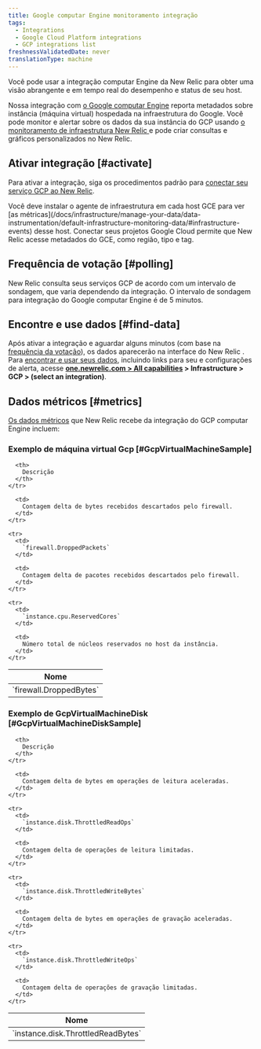 ```yaml
---
title: Google computar Engine monitoramento integração
tags:
  - Integrations
  - Google Cloud Platform integrations
  - GCP integrations list
freshnessValidatedDate: never
translationType: machine
---
```


Você pode usar a integração computar Engine da New Relic para obter uma visão abrangente e em tempo real do desempenho e status de seu host.

Nossa integração com [o Google computar Engine](https://cloud.google.com/compute) reporta metadados sobre instância (máquina virtual) hospedada na infraestrutura do Google. Você pode monitor e alertar sobre os dados da sua instância do GCP usando [o monitoramento de infraestrutura New Relic ](/docs/infrastructure)e pode criar consultas e gráficos personalizados no New Relic.

## Ativar integração [#activate]

Para ativar a integração, siga os procedimentos padrão para [conectar seu serviço GCP ao New Relic](/docs/connect-google-cloud-platform-services-infrastructure).

<Callout variant="important">
  Você deve instalar o agente de infraestrutura em cada host GCE para ver [as métricas](/docs/infrastructure/manage-your-data/data-instrumentation/default-infrastructure-monitoring-data/#infrastructure-events) desse host. Conectar seus projetos Google Cloud permite que New Relic acesse metadados do GCE, como região, tipo e tag.
</Callout>

## Frequência de votação [#polling]

New Relic consulta seus serviços GCP de acordo com um intervalo de sondagem, que varia dependendo da integração. O intervalo de sondagem para integração do Google computar Engine é de 5 minutos.

## Encontre e use dados [#find-data]

Após ativar a integração e aguardar alguns minutos (com base na [frequência da votação](#polling)), os dados aparecerão na interface do New Relic . Para [encontrar e usar seus dados](/docs/infrastructure/integrations/find-use-infrastructure-integration-data), incluindo links para seu <InlinePopover type="dashboards"/>e configurações de alerta, acesse <DNT>**[one.newrelic.com > All capabilities](https://one.newrelic.com/all-capabilities) > Infrastructure > GCP > (select an integration)**</DNT>.

## Dados métricos [#metrics]

[Os dados métricos](/docs/infrastructure/integrations-getting-started/getting-started/introduction-infrastructure-integrations#data-types) que New Relic recebe da integração do GCP computar Engine incluem:

### Exemplo de máquina virtual Gcp [#GcpVirtualMachineSample]

<table>
  <thead>
    <tr>
      <th style={{ width: "285px" }}>
        Nome
      </th>

      <th>
        Descrição
      </th>
    </tr>
  </thead>

  <tbody>
    <tr>
      <td>
        `firewall.DroppedBytes`
      </td>

      <td>
        Contagem delta de bytes recebidos descartados pelo firewall.
      </td>
    </tr>

    <tr>
      <td>
        `firewall.DroppedPackets`
      </td>

      <td>
        Contagem delta de pacotes recebidos descartados pelo firewall.
      </td>
    </tr>

    <tr>
      <td>
        `instance.cpu.ReservedCores`
      </td>

      <td>
        Número total de núcleos reservados no host da instância.
      </td>
    </tr>
  </tbody>
</table>

### Exemplo de GcpVirtualMachineDisk [#GcpVirtualMachineDiskSample]

<table>
  <thead>
    <tr>
      <th style={{ width: "285px" }}>
        Nome
      </th>

      <th>
        Descrição
      </th>
    </tr>
  </thead>

  <tbody>
    <tr>
      <td>
        `instance.disk.ThrottledReadBytes`
      </td>

      <td>
        Contagem delta de bytes em operações de leitura aceleradas.
      </td>
    </tr>

    <tr>
      <td>
        `instance.disk.ThrottledReadOps`
      </td>

      <td>
        Contagem delta de operações de leitura limitadas.
      </td>
    </tr>

    <tr>
      <td>
        `instance.disk.ThrottledWriteBytes`
      </td>

      <td>
        Contagem delta de bytes em operações de gravação aceleradas.
      </td>
    </tr>

    <tr>
      <td>
        `instance.disk.ThrottledWriteOps`
      </td>

      <td>
        Contagem delta de operações de gravação limitadas.
      </td>
    </tr>
  </tbody>
</table>
